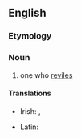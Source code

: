 ==English==

===Etymology===
{{suffix|revile|er|lang=en}}

===Noun===
{{en-noun}}

# one who [[revile]]s

====Translations====
{{trans-top|one who reviles}}
* Irish: {{t|ga|castóir|m}}, {{t|ga|achasánaí|m}}
{{trans-mid}}
* Latin: {{t|la|convīciātor|m}}
{{trans-bottom}}